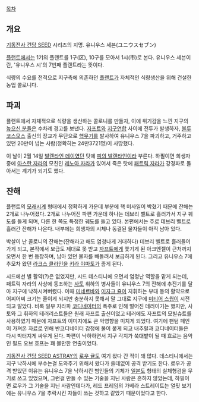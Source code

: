 [[목차]]
== 개요 ==
[[기동전사 건담 SEED]] 시리즈의 지명. 유니우스 세븐(ユニウスセブン)

[[플랜트]]에서는 1기의 플랜트를 1구(区), 10구를 모아서 1시(市)로 본다. 유니우스 세븐이란, '유니우스 시'의 7번째 플랜트라는 뜻이다.

식량의 수요를 전적으로 지구측에 의존하던 [[플랜트]]가 자체적인 식량생산을 위해 건설한 농업 콜로니다.

== 파괴 ==
플랜트에서 자체적으로 식량을 생산하는 콜로니를 만들자, 이에 위기감을 느낀 지구의 [[높으신 분들]]은 수차례 경고를 보낸다. [[자프트]]와 [[지구연합]] 사이에 전투가 발생하자, [[블루 코스모스]] 출신의 장교가 무단으로 [[핵무기]]를 발사하여 유니우스 7을 파괴하고, 거주하고 있던 20만이 넘는 사람(정확히는 24만3721명)이 사망했다.

이 날이 2월 14일 [[발렌타인 데이]]였던 탓에 [[피의 발렌타인]]이라 부른다. 하필이면 희생자 중에 [[아스란 자라]]의 모친인 [[레노아 자라]]가 있어서 죽은 탓에 [[패트릭 자라]]가 강경파로 돌아서는 계기가 되기도 했다.

== 잔해 ==
플랜트의 [[모래시계]] 형태에서 정확하게 가운데 부분에 핵 미사일이 박혔기 때문에 잔해는 2개로 나누어졌다. 2개로 나누어진 파편 가운데 하나는 데브리 벨트로 흘러가서 지구 궤도를 돌게 되며, 다른 한 쪽도 특정한 궤도를 돌고 있다. 본편에서는 주로 데브리 벨트로 흘러간 잔해가 나온다. 내부에는 희생자의 시체나 동결된 물자들이 아직 남아 있다.

박살이 난 콜로니의 잔해는(잔해라고 해도 엄청나게 거대하다) 데브리 벨트로 흘러들어가게 되고, 본작에서 보급도 제대로 못 받고 [[자프트]]에게 쫓기게 된 아크엔젤이 근처까지 오면서 한 번 등장하며, 남아 있던 물자를 빼돌려서 보급하게 된다. 그리고 유니우스 7에 추모차 왔던 [[라크스 클라인]]을 [[키라 야마토]]가 줍게 된다.

시드에선 별 활약(?)은 없었지만, 시드 데스티니에 오면서 엄청난 역할을 맡게 되는데, 패트릭 자라의 사상에 동조하는 [[사토]] 휘하의 병사들이 유니우스 7의 잔해에 추진기를 달아 지구에 낙하시켜버렸다. 
이때 [[미네르바]]와 [[이자크 쥴]]이 지휘하는 부대 등의 활약으로 어찌어찌 크기는 줄이게 되지만 충분하지 못해서 말 그대로 지구에 [[미티어 스웜]]이 시전되고 말았다.
비록 일부 자라파 [[코디네이터]]의 폭주로 인해 벌어진 테러이기는 했지만, 사토와 그 휘하의 테러리스트들은 원래 자프트 출신이었고 테러에도 자프트의 모빌슈트를 사용하였기 때문에 자프트의 이미지에도 큰 악영향을 미치게 되었다.
여기에 팬텀 페인이 가져온 자료로 인해 반코디네이터 감정에 불이 붙게 되고 내추럴과 코디네이터들은 다시 박터지게 싸우게 된다. 파편이 낙하하면서 지구 각지가 쑥대밭이 될 때 흐르는 음악인 필드 오브 호프는 꽤 볼만한 연출이었다.

[[기동전사 건담 SEED ASTRAY]]의 [[로우 귤]]도 여기 왔다 간 적이 꽤 많다. 데스티니에서는 지구 낙하시에 부수는걸 도와주기 위해서 왔다가 쓸데없이 공격 받기도 한다. 로우가 공격 받았던 이유는 유니우스 7을 낙하시킨 범인들의 기체가 [[일본도]] 형태의 실체형검을 무기로 쓰고 있었으며, 그런걸 만들 수 있는 기술을 지닌 사람은 흔하지 않았는데, 하필이면 로우가 그 기술을 지닌 사람인데다가, 레드 프레임의 가베라 스트레이트는 얼핏 보기에는 유니우스 7을 추락시킨 자들이 쓰는 것하고 같았기 때문이었다고 한다.
